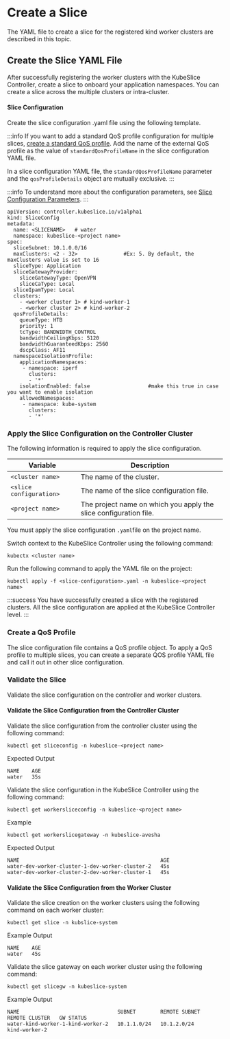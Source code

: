 # Create a Slice 
The YAML file to create a slice for the registered kind worker clusters are described in this topic. 

## Create the Slice YAML File 
After successfully registering the worker clusters with the KubeSlice Controller, create 
a slice to onboard your application namespaces. You can create a slice across the 
multiple clusters or intra-cluster.

#### Slice Configuration 
Create the slice configuration .yaml file using the following template.

:::info
If you want to add a standard QoS profile configuration for multiple slices, 
[create a standard QoS profile](/versioned_docs/version-0.6.0/getting-started-with-cloud-clusters/installing-kubeslice/creating-a-slice.mdx#creating-a-qos-profile). 
Add the name of the external QoS profile as the value of `standardQosProfileName` in the slice configuration YAML file. 

In a slice configuration YAML file, the `standardQosProfileName` parameter and the `qosProfileDetails` 
object are mutually exclusive.
:::

:::info
To understand more about the configuration parameters, see [Slice
Configuration Parameters](/versioned_docs/version-0.6.0/reference/configuration-parameters.mdx#slice-configuration-parameters).
:::

```
apiVersion: controller.kubeslice.io/v1alpha1
kind: SliceConfig
metadata:
  name: <SLICENAME>   # water
  namespace: kubeslice-<project name>
spec:
  sliceSubnet: 10.1.0.0/16
  maxClusters: <2 - 32>               #Ex: 5. By default, the maxClusters value is set to 16
  sliceType: Application
  sliceGatewayProvider:
    sliceGatewayType: OpenVPN
    sliceCaType: Local
  sliceIpamType: Local
  clusters:
    - <worker cluster 1> # kind-worker-1
    - <worker cluster 2> # kind-worker-2
  qosProfileDetails:
    queueType: HTB
    priority: 1
    tcType: BANDWIDTH_CONTROL
    bandwidthCeilingKbps: 5120
    bandwidthGuaranteedKbps: 2560
    dscpClass: AF11
  namespaceIsolationProfile:
    applicationNamespaces:
     - namespace: iperf
       clusters:
       - '*'
    isolationEnabled: false                   #make this true in case you want to enable isolation
    allowedNamespaces:
     - namespace: kube-system
       clusters:
       - '*'
```

### Apply the Slice Configuration on the Controller Cluster 
The following information is required to apply the slice configuration.

| Variable |             Description |
|------------|------------------------|
| `<cluster name>` |         The name of the cluster. |
| `<slice configuration>` |  The name of the slice configuration file. |
|  `<project name>`    |     The project name on which you apply the slice configuration file. |

You must apply the slice configuration `.yaml`file on the project name.

Switch context to the KubeSlice Controller using the following command:

```
kubectx <cluster name>
```

Run the following command to apply the YAML file on the project:

```
kubectl apply -f <slice-configuration>.yaml -n kubeslice-<project name>
```

:::success
You have successfully created a slice with the registered clusters. All the slice 
configuration are applied at the KubeSlice Controller level.
:::

### Create a QoS Profile
The slice configuration file contains a QoS profile object. To apply a QoS profile to 
multiple slices, you can create a separate QOS profile YAML file and call it out 
in other slice configuration. 

### Validate the Slice 
Validate the slice configuration on the controller and worker clusters.

#### Validate the Slice Configuration from the Controller Cluster 
Validate the slice configuration from the controller cluster using the
following command:

```
kubectl get sliceconfig -n kubeslice-<project name>
```

Expected Output

```
NAME    AGE
water   35s
```

Validate the slice configuration in the KubeSlice Controller using the
following command:

```
kubectl get workersliceconfig -n kubeslice-<project name>
```
Example 

```
kubectl get workerslicegateway -n kubeslice-avesha
```

Expected Output

```
NAME                                              AGE
water-dev-worker-cluster-1-dev-worker-cluster-2   45s
water-dev-worker-cluster-2-dev-worker-cluster-1   45s
```

#### Validate the Slice Configuration from the Worker Cluster 
Validate the slice creation on the worker clusters using the following command on 
each worker cluster:

```
kubectl get slice -n kubslice-system
```

Example Output
```
NAME    AGE
water   45s
```

Validate the slice gateway on each worker cluster using the following command:

```
kubectl get slicegw -n kubeslice-system
```

Example Output

```
NAME                                SUBNET        REMOTE SUBNET   REMOTE CLUSTER   GW STATUS
water-kind-worker-1-kind-worker-2   10.1.1.0/24   10.1.2.0/24     kind-worker-2
```